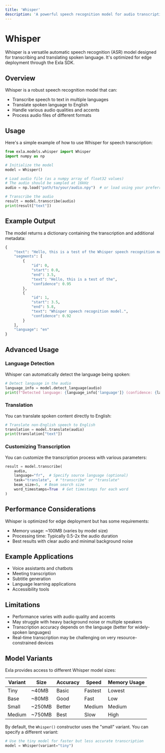 ```yaml
---
title: 'Whisper'
description: 'A powerful speech recognition model for audio transcription and translation'
---
```


# Whisper

Whisper is a versatile automatic speech recognition (ASR) model designed for transcribing and translating spoken language. It's optimized for edge deployment through the Exla SDK.

## Overview

Whisper is a robust speech recognition model that can:

- Transcribe speech to text in multiple languages
- Translate spoken language to English
- Handle various audio qualities and accents
- Process audio files of different formats

## Usage

Here's a simple example of how to use Whisper for speech transcription:

```python
from exla.models.whisper import Whisper
import numpy as np

# Initialize the model
model = Whisper()

# Load audio file (as a numpy array of float32 values)
# The audio should be sampled at 16kHz
audio = np.load("path/to/your/audio.npy")  # or load using your preferred method

# Transcribe the audio
result = model.transcribe(audio)
print(result["text"])
```

## Example Output

The model returns a dictionary containing the transcription and additional metadata:

```python
{
    "text": "Hello, this is a test of the Whisper speech recognition model.",
    "segments": [
        {
            "id": 0,
            "start": 0.0,
            "end": 3.5,
            "text": "Hello, this is a test of the",
            "confidence": 0.95
        },
        {
            "id": 1,
            "start": 3.5,
            "end": 5.8,
            "text": "Whisper speech recognition model.",
            "confidence": 0.92
        }
    ],
    "language": "en"
}
```

## Advanced Usage

### Language Detection

Whisper can automatically detect the language being spoken:

```python
# Detect language in the audio
language_info = model.detect_language(audio)
print(f"Detected language: {language_info['language']} (confidence: {language_info['confidence']})")
```

### Translation

You can translate spoken content directly to English:

```python
# Translate non-English speech to English
translation = model.translate(audio)
print(translation["text"])
```

### Customizing Transcription

You can customize the transcription process with various parameters:

```python
result = model.transcribe(
    audio,
    language="fr",  # Specify source language (optional)
    task="translate",  # "transcribe" or "translate"
    beam_size=5,  # Beam search size
    word_timestamps=True  # Get timestamps for each word
)
```

## Performance Considerations

Whisper is optimized for edge deployment but has some requirements:

- Memory usage: ~100MB (varies by model size)
- Processing time: Typically 0.5-2x the audio duration
- Best results with clear audio and minimal background noise

## Example Applications

- Voice assistants and chatbots
- Meeting transcription
- Subtitle generation
- Language learning applications
- Accessibility tools

## Limitations

- Performance varies with audio quality and accents
- May struggle with heavy background noise or multiple speakers
- Transcription accuracy depends on the language (better for widely-spoken languages)
- Real-time transcription may be challenging on very resource-constrained devices

## Model Variants

Exla provides access to different Whisper model sizes:

| Variant | Size | Accuracy | Speed | Memory Usage |
| --- | --- | --- | --- | --- |
| Tiny | ~40MB | Basic | Fastest | Lowest |
| Base | ~80MB | Good | Fast | Low |
| Small | ~250MB | Better | Medium | Medium |
| Medium | ~750MB | Best | Slow | High |

By default, the `Whisper()` constructor uses the "small" variant. You can specify a different variant:

```python
# Use the tiny model for faster but less accurate transcription
model = Whisper(variant="tiny")
``` 